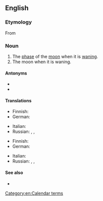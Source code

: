 ==English==

===Etymology===
From {{inh|en|enm|olde mone}}

===Noun===
{{en-noun}}

# The [[phase]] of the [[moon]] when it is [[wane|waning]].
# The moon when it is waning.

====Antonyms====
* {{l|en|new moon}}
* {{l|en|young moon}}

====Translations====
{{trans-top|phase of moon when it is waning}}
* Finnish: {{t|fi|alakuu}}
* German: {{t|de|Altmond|m}}
{{trans-mid}}
* Italian: {{t|it|fase di luna calante|f}}
* Russian: {{t|ru|убывающая луна́|f}}, {{t|ru|луна́ на исходе|f}}, {{t|ru|старая луна́|f}}
{{trans-bottom}}

{{trans-top|the moon when it is waning}}
* Finnish: {{t|fi|alakuu}}
* German: {{t|de|Altmond|m}}
{{trans-mid}}
* Italian: {{t|it|luna calante|f}}
* Russian: {{t|ru|убывающая луна́|f}}, {{t|ru|луна́ на исходе|f}}, {{t|ru|старая луна́|f}}
{{trans-bottom}}

====See also====
* {{l|en|waning moon}}

[[Category:en:Calendar terms]]
